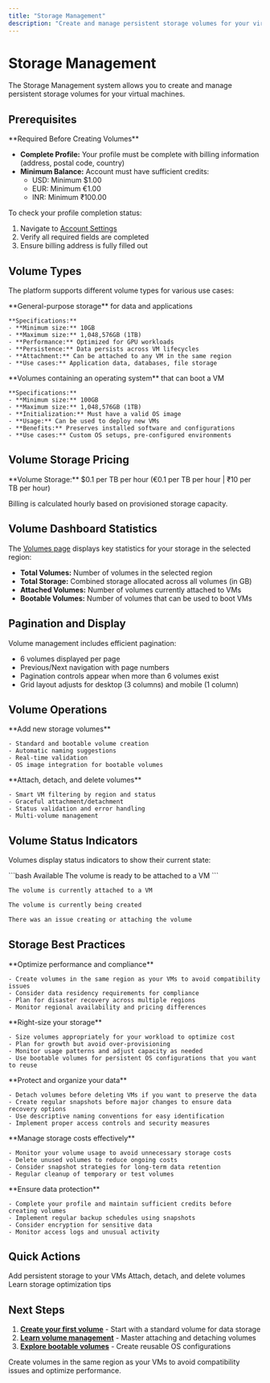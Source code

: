 ```yaml
---
title: "Storage Management"
description: "Create and manage persistent storage volumes for your virtual machines"
---
```


# Storage Management

The Storage Management system allows you to create and manage persistent storage volumes for your virtual machines.

## Prerequisites

<Warning>
**Required Before Creating Volumes**

- **Complete Profile:** Your profile must be complete with billing information (address, postal code, country)
- **Minimum Balance:** Account must have sufficient credits:
  - USD: Minimum $1.00
  - EUR: Minimum €1.00
  - INR: Minimum ₹100.00
</Warning>

To check your profile completion status:
1. Navigate to [Account Settings](https://barrack.ai/account)
2. Verify all required fields are completed
3. Ensure billing address is fully filled out

## Volume Types

The platform supports different volume types for various use cases:

<CardGroup cols={2}>
  <Card title="Standard Volumes" icon="database">
    **General-purpose storage** for data and applications
    
    **Specifications:**
    - **Minimum size:** 10GB
    - **Maximum size:** 1,048,576GB (1TB)
    - **Performance:** Optimized for GPU workloads
    - **Persistence:** Data persists across VM lifecycles
    - **Attachment:** Can be attached to any VM in the same region
    - **Use cases:** Application data, databases, file storage
  </Card>

  <Card title="Bootable Volumes" icon="hard-drive">
    **Volumes containing an operating system** that can boot a VM
    
    **Specifications:**
    - **Minimum size:** 100GB
    - **Maximum size:** 1,048,576GB (1TB)
    - **Initialization:** Must have a valid OS image
    - **Usage:** Can be used to deploy new VMs
    - **Benefits:** Preserves installed software and configurations
    - **Use cases:** Custom OS setups, pre-configured environments
  </Card>
</CardGroup>

## Volume Storage Pricing

<Info>
**Volume Storage:** $0.1 per TB per hour (€0.1 per TB per hour | ₹10 per TB per hour)

Billing is calculated hourly based on provisioned storage capacity.
</Info>

## Volume Dashboard Statistics

The [Volumes page](https://barrack.ai/volumes) displays key statistics for your storage in the selected region:

- **Total Volumes:** Number of volumes in the selected region
- **Total Storage:** Combined storage allocated across all volumes (in GB)
- **Attached Volumes:** Number of volumes currently attached to VMs
- **Bootable Volumes:** Number of volumes that can be used to boot VMs

## Pagination and Display

Volume management includes efficient pagination:

- 6 volumes displayed per page
- Previous/Next navigation with page numbers
- Pagination controls appear when more than 6 volumes exist
- Grid layout adjusts for desktop (3 columns) and mobile (1 column)

## Volume Operations

<CardGroup cols={2}>
  <Card title="Create Volumes" icon="plus" href="/storage/creating-volumes">
    **Add new storage volumes**
    
    - Standard and bootable volume creation
    - Automatic naming suggestions
    - Real-time validation
    - OS image integration for bootable volumes
  </Card>
  
  <Card title="Manage Volumes" icon="gear" href="/storage/managing-volumes">
    **Attach, detach, and delete volumes**
    
    - Smart VM filtering by region and status
    - Graceful attachment/detachment
    - Status validation and error handling
    - Multi-volume management
  </Card>
</CardGroup>

## Volume Status Indicators

Volumes display status indicators to show their current state:

<CodeGroup>
```bash Available
The volume is ready to be attached to a VM
```

```bash Attached/In-use
The volume is currently attached to a VM
```

```bash Creating
The volume is currently being created
```

```bash Error
There was an issue creating or attaching the volume
```
</CodeGroup>

## Storage Best Practices

<AccordionGroup>
  <Accordion title="Regional Planning">
    **Optimize performance and compliance**
    
    - Create volumes in the same region as your VMs to avoid compatibility issues
    - Consider data residency requirements for compliance
    - Plan for disaster recovery across multiple regions
    - Monitor regional availability and pricing differences
  </Accordion>
  
  <Accordion title="Capacity Planning">
    **Right-size your storage**
    
    - Size volumes appropriately for your workload to optimize cost
    - Plan for growth but avoid over-provisioning
    - Monitor usage patterns and adjust capacity as needed
    - Use bootable volumes for persistent OS configurations that you want to reuse
  </Accordion>
  
  <Accordion title="Data Management">
    **Protect and organize your data**
    
    - Detach volumes before deleting VMs if you want to preserve the data
    - Create regular snapshots before major changes to ensure data recovery options
    - Use descriptive naming conventions for easy identification
    - Implement proper access controls and security measures
  </Accordion>
  
  <Accordion title="Cost Optimization">
    **Manage storage costs effectively**
    
    - Monitor your volume usage to avoid unnecessary storage costs
    - Delete unused volumes to reduce ongoing costs
    - Consider snapshot strategies for long-term data retention
    - Regular cleanup of temporary or test volumes
  </Accordion>
  
  <Accordion title="Security & Backup">
    **Ensure data protection**
    
    - Complete your profile and maintain sufficient credits before creating volumes
    - Implement regular backup schedules using snapshots
    - Consider encryption for sensitive data
    - Monitor access logs and unusual activity
  </Accordion>
</AccordionGroup>

## Quick Actions

<CardGroup cols={3}>
  <Card title="Create Volume" icon="plus" href="/storage/creating-volumes">
    Add persistent storage to your VMs
  </Card>
  <Card title="Manage Volumes" icon="gear" href="/storage/managing-volumes">
    Attach, detach, and delete volumes
  </Card>
  <Card title="Best Practices" icon="lightbulb" href="#storage-best-practices">
    Learn storage optimization tips
  </Card>
</CardGroup>

## Next Steps

1. **[Create your first volume](/storage/creating-volumes)** - Start with a standard volume for data storage
2. **[Learn volume management](/storage/managing-volumes)** - Master attaching and detaching volumes
3. **[Explore bootable volumes](/storage/creating-volumes#bootable-volume-creation)** - Create reusable OS configurations

<Tip>
Create volumes in the same region as your VMs to avoid compatibility issues and optimize performance.
</Tip>
